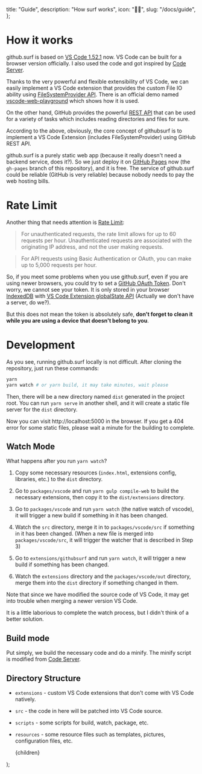 
  title: "Guide",
  description: "How surf works",
  icon: "🏄‍♂️",
  slug: "/docs/guide",
};

# How it works

github.surf is based on [VS Code 1.52.1](https://github.com/microsoft/vscode/tree/1.52.1) now. VS Code can be built for a browser version officially. I also used the code and got inspired by [Code Server](https://github.com/cdr/code-server).

Thanks to the very powerful and flexible extensibility of VS Code, we can easily implement a VS Code extension that provides the custom File IO ability using [FileSystemProvider API](https://code.visualstudio.com/api/references/vscode-api#FileSystemProvider). There is an official demo named [vscode-web-playground](https://github.com/microsoft/vscode-web-playground) which shows how it is used.

On the other hand, GitHub provides the powerful [REST API](https://docs.github.com/en/rest) that can be used for a variety of tasks which includes reading directories and files for sure.

According to the above, obviously, the core concept of githubsurf is to implement a VS Code Extension (includes FileSystemProvider) using GitHub REST API.

github.surf is a purely static web app (because it really doesn't need a backend service, does it?). So we just deploy it on [GitHub Pages](https://pages.github.com/) now (the `gh-pages` branch of this repository), and it is free. The service of github.surf could be reliable (GitHub is very reliable) because nobody needs to pay the web hosting bills.

# Rate Limit

Another thing that needs attention is [Rate Limit](https://docs.github.com/en/rest/reference/rate-limit):

> For unauthenticated requests, the rate limit allows for up to 60 requests per hour. Unauthenticated requests are associated with the originating IP address, and not the user making requests.

> For API requests using Basic Authentication or OAuth, you can make up to 5,000 requests per hour.

So, if you meet some problems when you use github.surf, even if you are using newer browsers, you could try to set a [GitHub OAuth Token](https://docs.github.com/en/rest/overview/resources-in-the-rest-api#oauth2-token-sent-in-a-header). Don't worry, we cannot see your token. It is only stored in your browser [IndexedDB](https://developer.mozilla.org/en-US/docs/Web/API/IndexedDB_API) with [VS Code Extension globalState API](https://code.visualstudio.com/api/references/vscode-api#ExtensionContext) (Actually we don't have a server, do we?).

But this does not mean the token is absolutely safe, **don't forget to clean it while you are using a device that doesn't belong to you**.

# Development

As you see, running github.surf locally is not difficult. After cloning the repository, just run these commands:

```bash
yarn
yarn watch # or yarn build, it may take minutes, wait please
```

Then, there will be a new directory named `dist` generated in the project root. You can run `yarn serve` in another shell, and it will create a static file server for the `dist` directory.

Now you can visit http://localhost:5000 in the browser. If you get a 404 error for some static files, please wait a minute for the building to complete.

## Watch Mode

What happens after you run `yarn watch`?

1. Copy some necessary resources (`index.html`, extensions config, libraries, etc.) to the `dist` directory.

2. Go to `packages/vscode` and run `yarn gulp compile-web` to build the necessary extensions, then copy it to the `dist/extensions` directory.

3. Go to `packages/vscode` and run `yarn watch` (the native watch of vscode), it will trigger a new build if something in it has been changed.

4. Watch the `src` directory, merge it in to `packages/vscode/src` if something in it has been changed. (When a new file is merged into `packages/vscode/src`, it will trigger the watcher that is described in Step 3)

5. Go to `extensions/githubsurf` and run `yarn watch`, it will trigger a new build if something has been changed.

6. Watch the `extensions` directory and the `packages/vscode/out` directory, merge them into the `dist` directory if something changed in them.

Note that since we have modified the source code of VS Code, it may get into trouble when merging a newer version VS Code.

It is a little laborious to complete the watch process, but I didn't think of a better solution.

## Build mode

Put simply, we build the necessary code and do a minify. The minify script is modified from [Code Server](https://github.com/cdr/code-server).

## Directory Structure

- `extensions` - custom VS Code extensions that don't come with VS Code natively.

- `src` - the code in here will be patched into VS Code source.

- `scripts` - some scripts for build, watch, package, etc.

- `resources` - some resource files such as templates, pictures, configuration files, etc.

  <DocumentationEntry>
    <Head>
      <title>{meta.title}</title>
      <link rel="icon" href="/favicon.ico" />
    </Head>
    {children}
  </DocumentationEntry>
);
